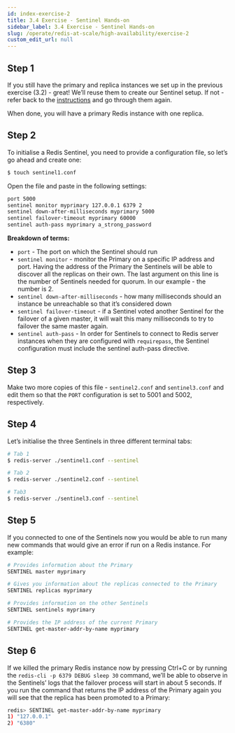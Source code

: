 ```yaml
---
id: index-exercise-2
title: 3.4 Exercise - Sentinel Hands-on
sidebar_label: 3.4 Exercise - Sentinel Hands-on
slug: /operate/redis-at-scale/high-availability/exercise-2
custom_edit_url: null
---
```



## Step 1

If you still have the primary and replica instances we set up in the previous exercise (3.2) - great! We’ll reuse them to create our Sentinel setup. If not - refer back to the [instructions](/operate/redis-at-scale/high-availability/exercise-1) and go through them again.

When done, you will have a primary Redis instance with one replica.

## Step 2

To initialise a Redis Sentinel, you need to provide a configuration file, so let’s go ahead and create one:

```bash
$ touch sentinel1.conf
```

Open the file and paste in the following settings:

```bash
port 5000
sentinel monitor myprimary 127.0.0.1 6379 2
sentinel down-after-milliseconds myprimary 5000
sentinel failover-timeout myprimary 60000
sentinel auth-pass myprimary a_strong_password
```

<strong>Breakdown of terms:</strong>

- `port` - The port on which the Sentinel should run
- `sentinel monitor` - monitor the Primary on a specific IP address and port. Having the address of the Primary the Sentinels will be able to discover all the replicas on their own. The last argument on this line is the number of Sentinels needed for quorum. In our example - the number is 2.
- `sentinel down-after-milliseconds` - how many milliseconds should an instance be unreachable so that it’s considered down
- `sentinel failover-timeout` - if a Sentinel voted another Sentinel for the failover of a given master, it will wait this many milliseconds to try to failover the same master again.
- `sentinel auth-pass` - In order for Sentinels to connect to Redis server instances when they are configured with `requirepass`, the Sentinel configuration must include the sentinel auth-pass directive.

## Step 3

Make two more copies of this file - `sentinel2.conf` and `sentinel3.conf` and edit them so that the `PORT` configuration is set to 5001 and 5002, respectively.

## Step 4

Let’s initialise the three Sentinels in three different terminal tabs:

```bash
# Tab 1
$ redis-server ./sentinel1.conf --sentinel
```

```bash
# Tab 2
$ redis-server ./sentinel2.conf --sentinel
```

```bash
# Tab3
$ redis-server ./sentinel3.conf --sentinel
```

## Step 5

If you connected to one of the Sentinels now you would be able to run many new commands that would give an error if run on a Redis instance. For example:

```bash
# Provides information about the Primary
SENTINEL master myprimary

# Gives you information about the replicas connected to the Primary
SENTINEL replicas myprimary

# Provides information on the other Sentinels
SENTINEL sentinels myprimary

# Provides the IP address of the current Primary
SENTINEL get-master-addr-by-name myprimary
```

## Step 6

If we killed the primary Redis instance now by pressing Ctrl+C or by running the `redis-cli -p 6379 DEBUG sleep 30` command, we’ll be able to observe in the Sentinels’ logs that the failover process will start in about 5 seconds. If you run the command that returns the IP address of the Primary again you will see that the replica has been promoted to a Primary:

```bash
redis> SENTINEL get-master-addr-by-name myprimary
1) "127.0.0.1"
2) "6380"
```
